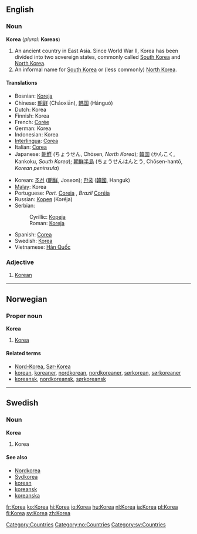 {{See|korea}}
==English==

===Noun===
'''Korea''' (''plural:'' '''Koreas''')

#An ancient country in East Asia. Since World War II, Korea has been divided into two sovereign states, commonly called [[South Korea]] and [[North Korea]].
#An informal name for [[South Korea]] or (less commonly) [[North Korea]].

====Translations====
{{top}}
*Bosnian: [[Koreja#Bosnian|Koreja]] {{f}}
*Chinese: [[朝鲜]] (Cháoxiān), [[韩国]] (Hánguó)
*Dutch: Korea
*Finnish: Korea
*French: [[Corée]] {{f}}
*German: Korea {{n}}
*Indonesian: Korea
*[[Interlingua]]: [[Corea]]
*Italian: [[Corea]] {{f}}
*Japanese: [[朝鮮]] (ちょうせん, Chōsen, ''North Korea''); [[韓国]] (かんこく, Kankoku, ''South Korea''); [[朝鮮半島]] (ちょうせんはんとう, Chōsen-hantō, ''Korean peninsula'')
{{mid}}
*Korean: [[조선]] ([[朝鮮]], Joseon); [[한국]] ([[韓國]], Hanguk)
*[[Malay]]: Korea
*Portuguese: ''Port.'' [[Coreia]] {{f}}, ''Brazil'' [[Coréia]] {{f}}
*Russian: [[Корея]] (Koréja) {{f}}
*Serbian:
*:Cyrillic: [[Кореја#Serbian|Кореја]] {{f}}
*:Roman: [[Koreja#Serbian|Koreja]] {{f}}
*Spanish: [[Corea]] {{f}}
*Swedish: [[Korea#Swedish|Korea]]
*Vietnamese: [[Hàn Quốc]]
{{bottom}}

===Adjective===
#[[Korean]]


[[Category:Countries]]
----

==Norwegian==
===Proper noun===
[[Category:no:Countries]]
'''Korea'''
#[[#English|Korea]]
====Related terms====
*[[Nord-Korea]], [[Sør-Korea]]
*[[korean]], [[koreaner]], [[nordkorean]], [[nordkoreaner]], [[sørkorean]], [[sørkoreaner]]
*[[koreansk]], [[nordkoreansk]], [[sørkoreansk]]

----

==Swedish==

===Noun===
'''Korea'''

#Korea

====See also====
*[[Nordkorea]]
*[[Sydkorea]]
*[[korean]]
*[[koreansk]]
*[[koreanska]]

[[Category:sv:Countries]]
[[fr:Korea]]
[[ko:Korea]]
[[hi:Korea]]
[[io:Korea]]
[[hu:Korea]]
[[nl:Korea]]
[[ja:Korea]]
[[pl:Korea]]
[[fi:Korea]]
[[sv:Korea]]
[[zh:Korea]]